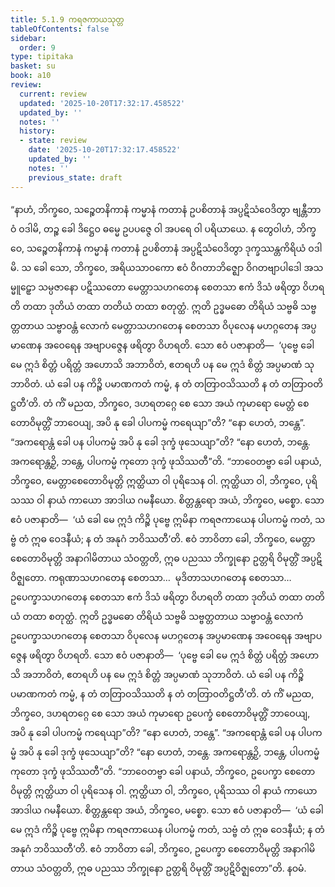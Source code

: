 ```yaml
---
title: 5.1.9 ကရဇကာယသုတ္တ
tableOfContents: false
sidebar:
  order: 9
type: tipitaka
basket: su
book: a10
review:
  current: review
  updated: '2025-10-20T17:32:17.458522'
  updated_by: ''
  notes: ''
  history:
  - state: review
    date: '2025-10-20T17:32:17.458522'
    updated_by: ''
    notes: ''
    previous_state: draft
---
```



<DynamicBreadcrumb />


<ReviewStatus review={frontmatter.review} showDetails={true} />

<HypothesisAnnotation frontmatter={frontmatter} />

<Division number="219" book="a10" e="ch" v="17" p="503">

<Paragraph number="1488" book="a10">
“နာဟံ, ဘိက္ခဝေ, သဉ္စေတနိကာနံ ကမ္မာနံ ကတာနံ ဥပစိတာနံ အပ္ပဋိသံဝေဒိတွာ ဗျန္တီဘာဝံ ဝဒါမိ, တဉ္စ ခေါ ဒိဋ္ဌေဝ ဓမ္မေ ဥပပဇ္ဇေ ဝါ အပရေ ဝါ ပရိယာယေ. န တွေဝါဟံ, ဘိက္ခဝေ, သဉ္စေတနိကာနံ ကမ္မာနံ ကတာနံ ဥပစိတာနံ အပ္ပဋိသံဝေဒိတွာ ဒုက္ခဿန္တကိရိယံ ဝဒါမိ.
</Paragraph>

<Paragraph number="1489" book="a10">
သ ခေါ သော, ဘိက္ခဝေ, အရိယသာဝကော ဧဝံ ဝိဂတာဘိဇ္ဈော ဝိဂတဗျာပါဒေါ အသမ္မူဠှော သမ္ပဇာနော ပဋိဿတော မေတ္တာသဟဂတေန စေတသာ ဧကံ ဒိသံ ဖရိတွာ ဝိဟရတိ တထာ ဒုတိယံ တထာ တတိယံ တထာ စတုတ္ထံ. ဣတိ ဥဒ္ဓမဓော တိရိယံ သဗ္ဗဓိ သဗ္ဗတ္တတာယ သဗ္ဗာဝန္တံ လောကံ မေတ္တာသဟဂတေန စေတသာ ဝိပုလေန မဟဂ္ဂတေန အပ္ပမာဏေန အဝေရေန အဗျာပဇ္ဇေန ဖရိတွာ ဝိဟရတိ.
</Paragraph>

<Paragraph number="1490" book="a10">
သော ဧဝံ ပဇာနာတိ—  ‘ပုဗ္ဗေ ခေါ မေ ဣဒံ စိတ္တံ ပရိတ္တံ အဟောသိ အဘာဝိတံ, ဧတရဟိ ပန မေ ဣဒံ စိတ္တံ အပ္ပမာဏံ သုဘာဝိတံ. ယံ ခေါ ပန ကိဉ္စိ ပမာဏကတံ ကမ္မံ, န တံ တတြာဝသိဿတိ န တံ တတြာဝတိဋ္ဌတီ’တိ.
</Paragraph>

<Paragraph number="1491" book="a10">
တံ ကိံ မညထ, ဘိက္ခဝေ, ဒဟရတဂ္ဂေ စေ သော အယံ ကုမာရော မေတ္တံ စေတောဝိမုတ္တိံ ဘာဝေယျ, အပိ နု ခေါ ပါပကမ္မံ ကရေယျာ”တိ? “နော ဟေတံ, ဘန္တေ”.
</Paragraph>

<Paragraph number="1492" book="a10">
“အကရောန္တံ ခေါ ပန ပါပကမ္မံ အပိ နု ခေါ ဒုက္ခံ ဖုသေယျာ”တိ? “နော ဟေတံ, ဘန္တေ. အကရောန္တဉှိ, ဘန္တေ, ပါပကမ္မံ ကုတော ဒုက္ခံ ဖုသိဿတီ”တိ.
</Paragraph>

<Paragraph number="1493" book="a10">
“ဘာဝေတဗ္ဗာ ခေါ ပနာယံ, ဘိက္ခဝေ, မေတ္တာစေတောဝိမုတ္တိ ဣတ္ထိယာ ဝါ ပုရိသေန ဝါ. ဣတ္ထိယာ ဝါ, ဘိက္ခဝေ, ပုရိသဿ ဝါ နာယံ ကာယော အာဒါယ ဂမနီယော. စိတ္တန္တရော အယံ, ဘိက္ခဝေ, မစ္စော. သော ဧဝံ ပဇာနာတိ—  ‘ယံ ခေါ မေ ဣဒံ ကိဉ္စိ ပုဗ္ဗေ ဣမိနာ ကရဇကာယေန ပါပကမ္မံ ကတံ, သဗ္ဗံ တံ ဣဓ ဝေဒနီယံ; န တံ အနုဂံ ဘဝိဿတီ’တိ. ဧဝံ ဘာဝိတာ ခေါ, ဘိက္ခဝေ, မေတ္တာ စေတောဝိမုတ္တိ အနာဂါမိတာယ သံဝတ္တတိ, ဣဓ ပညဿ ဘိက္ခုနော ဥတ္တရိ ဝိမုတ္တိံ အပ္ပဋိဝိဇ္ဈတော.
</Paragraph>

<Paragraph number="1494" book="a10">
ကရုဏာသဟဂတေန စေတသာ…  မုဒိတာသဟဂတေန စေတသာ…  ဥပေက္ခာသဟဂတေန စေတသာ ဧကံ ဒိသံ ဖရိတွာ ဝိဟရတိ တထာ ဒုတိယံ တထာ တတိယံ တထာ စတုတ္ထံ. ဣတိ ဥဒ္ဓမဓော တိရိယံ သဗ္ဗဓိ သဗ္ဗတ္တတာယ သဗ္ဗာဝန္တံ လောကံ ဥပေက္ခာသဟဂတေန စေတသာ ဝိပုလေန မဟဂ္ဂတေန အပ္ပမာဏေန အဝေရေန အဗျာပဇ္ဇေန ဖရိတွာ ဝိဟရတိ.
</Paragraph>

<Paragraph number="1495" book="a10">
သော ဧဝံ ပဇာနာတိ—  ‘ပုဗ္ဗေ ခေါ မေ ဣဒံ စိတ္တံ ပရိတ္တံ အဟောသိ အဘာဝိတံ, ဧတရဟိ ပန မေ ဣဒံ စိတ္တံ အပ္ပမာဏံ သုဘာဝိတံ. ယံ ခေါ ပန ကိဉ္စိ ပမာဏကတံ ကမ္မံ, န တံ တတြာဝသိဿတိ န တံ တတြာဝတိဋ္ဌတီ’တိ.
</Paragraph>

<Paragraph number="1496" book="a10">
တံ ကိံ မညထ, ဘိက္ခဝေ, ဒဟရတဂ္ဂေ စေ သော အယံ ကုမာရော ဥပေက္ခံ စေတောဝိမုတ္တိံ ဘာဝေယျ, အပိ နု ခေါ ပါပကမ္မံ ကရေယျာ”တိ? “နော ဟေတံ, ဘန္တေ”.
</Paragraph>

<Paragraph number="1497" book="a10">
“အကရောန္တံ ခေါ ပန ပါပကမ္မံ အပိ နု ခေါ ဒုက္ခံ ဖုသေယျာ”တိ? “နော ဟေတံ, ဘန္တေ. အကရောန္တဉှိ, ဘန္တေ, ပါပကမ္မံ ကုတော ဒုက္ခံ ဖုသိဿတီ”တိ.
</Paragraph>

<Paragraph number="1498" book="a10">
“ဘာဝေတဗ္ဗာ ခေါ ပနာယံ, ဘိက္ခဝေ, ဥပေက္ခာ စေတောဝိမုတ္တိ ဣတ္ထိယာ ဝါ ပုရိသေန ဝါ. ဣတ္ထိယာ ဝါ, ဘိက္ခဝေ, ပုရိသဿ ဝါ နာယံ ကာယော အာဒါယ ဂမနီယော. စိတ္တန္တရော အယံ, ဘိက္ခဝေ, မစ္စော. သော ဧဝံ ပဇာနာတိ—  ‘ယံ ခေါ မေ ဣဒံ ကိဉ္စိ ပုဗ္ဗေ ဣမိနာ ကရဇကာယေန ပါပကမ္မံ ကတံ, သဗ္ဗံ တံ ဣဓ ဝေဒနီယံ; န တံ အနုဂံ ဘဝိဿတီ’တိ. ဧဝံ ဘာဝိတာ ခေါ, ဘိက္ခဝေ, ဥပေက္ခာ စေတောဝိမုတ္တိ အနာဂါမိတာယ သံဝတ္တတိ, ဣဓ ပညဿ ဘိက္ခုနော ဥတ္တရိ ဝိမုတ္တိံ အပ္ပဋိဝိဇ္ဈတော”တိ.

</Paragraph>
</Division>

<Paragraph number="1499" type="center" book="a10">
နဝမံ.
</Paragraph>